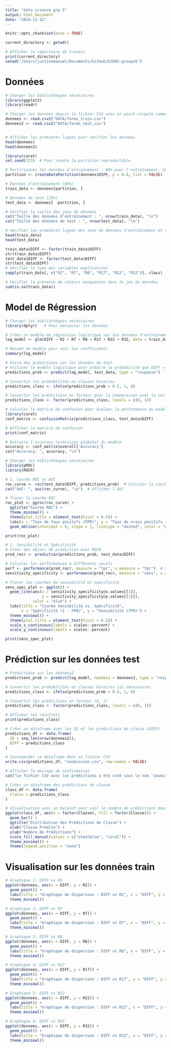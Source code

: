 ```yaml
---
title: "data science grp 5"
output: html_document
date: "2024-11-12"
---
```


```r
knitr::opts_chunk$set(echo = TRUE)
```

```r
current_directory <- getwd()

# Afficher le répertoire de travail
print(current_directory)
setwd("/Users/justinemanuel/Documents/GitHub/DJDDS-groupe5")
```

# Données

```r

# Charger les bibliothèques nécessaires
library(ggplot2)
library(readr)

# Charger les données depuis le fichier CSV avec un point-virgule comme délimiteur et un séparateur décimal
donnees <- read.csv2("DATA/farms_train.csv")
donnees2 <- read.csv2("DATA/farms_test.csv")


# Afficher les premières lignes pour vérifier les données
head(donnees)
head(donnees2)

```

```r
library(caret)
set.seed(123)  # Pour rendre la partition reproductible

# Partitionner les données d'entraînement : 80% pour l'entraînement, 20% pour le test
partition <- createDataPartition(donnees$DIFF, p = 0.8, list = FALSE)

# Données d'entraînement (80%)
train_data <- donnees[partition, ]

# Données de test (20%)
test_data <- donnees[ -partition, ]

# Vérifier la taille des jeux de données
cat("Taille des données d'entraînement : ", nrow(train_data), "\n")
cat("Taille des données de test : ", nrow(test_data), "\n")

# Vérifier les premières lignes des jeux de données d'entraînement et de test
head(train_data)
head(test_data)
```
```r
train_data$DIFF <- factor(train_data$DIFF)
str(train_data$DIFF)
test_data$DIFF <- factor(test_data$DIFF)
str(test_data$DIFF)
# Vérifiez le type des variables explicatives
sapply(train_data[, c("R2", "R7", "R8", "R17", "R22", "R32")], class)

```

```r
# Vérifier la présence de valeurs manquantes dans le jeu de données
sum(is.na(train_data))
```

# Model de Régression

```r
# Charger les bibliothèques nécessaires
library(dplyr)   # Pour manipuler les données

# Créer un modèle de régression logistique sur les données d'entraînement
log_model <- glm(DIFF ~ R2 + R7 + R8 + R17 + R22 + R32, data = train_data, family = binomial)

# Résumé du modèle pour voir les coefficients
summary(log_model)

```



```r
# Faire des prédictions sur les données de test
# Utiliser le modèle logistique pour prédire la probabilité que DIFF = 1
predictions_prob <- predict(log_model, test_data, type = "response")

# Convertir les probabilités en classes binaires
predictions_class <- ifelse(predictions_prob > 0.5, 1, 0)

# Convertir les prédictions en facteur pour la comparaison avec la variable cible dans les données de test
predictions_class <- factor(predictions_class, levels = c(0, 1))

# Calculer la matrice de confusion pour évaluer la performance du modèle
library(caret)
conf_matrix <- confusionMatrix(predictions_class, test_data$DIFF)

# Afficher la matrice de confusion
print(conf_matrix)

# Extraire l'accuracy (précision globale) du modèle
accuracy <- conf_matrix$overall['Accuracy']
cat("Accuracy: ", accuracy, "\n")
```

```r
# Charger les bibliothèques nécessaires
library(pROC)
library(ROCR)

# 1. Courbe ROC et AUC
roc_curve <- roc(test_data$DIFF, predictions_prob)  # Calculer la courbe ROC
cat("AUC: ", auc(roc_curve), "\n")  # Afficher l'AUC

# Tracer la courbe ROC
roc_plot <- ggroc(roc_curve) +
  ggtitle("Courbe ROC") +
  theme_minimal() +
  theme(plot.title = element_text(hjust = 0.5)) +
  labs(x = "Taux de faux positifs (FPR)", y = "Taux de vrais positifs (TPR)") +
  geom_abline(intercept = 0, slope = 1, linetype = "dashed", color = "gray")

print(roc_plot)
```

```r
# 2. Sensibilité et Spécificité
# Créer des objets de prédiction avec ROCR
pred_rocr <- prediction(predictions_prob, test_data$DIFF)

# Calculer les performances à différents seuils
perf <- performance(pred_rocr, measure = "tpr", x.measure = "fpr")  # Sensibilité (TPR) vs. Spécificité (1 - FPR)
sensitivity_specificity <- performance(pred_rocr, measure = "sens", x.measure = "spec")

# Tracer les courbes de sensibilité et spécificité
sens_spec_plot <- ggplot() +
  geom_line(aes(x = sensitivity_specificity@x.values[[1]], 
                y = sensitivity_specificity@y.values[[1]]), 
            color = "blue") +
  labs(title = "Courbe Sensibilité vs. Spécificité", 
       x = "Spécificité (1 - FPR)", y = "Sensibilité (TPR)") +
  theme_minimal() +
  theme(plot.title = element_text(hjust = 0.5)) +
  scale_x_continuous(labels = scales::percent) +
  scale_y_continuous(labels = scales::percent)

print(sens_spec_plot)
```
# Prédiction sur les données test

```r
# Prédictions sur les données2
predictions_prob <- predict(log_model, newdata = donnees2, type = "response")

# Convertir les probabilités en classes binaires (si nécessaire)
predictions_class <- ifelse(predictions_prob > 0.5, 1, 0)

# Convertir les prédictions en facteur (0, 1)
predictions_class <- factor(predictions_class, levels = c(0, 1))

# Afficher les résultats
print(predictions_class)

```

```r
# Créer un dataframe avec les ID et les prédictions de classe (DIFF)
predictions_df <- data.frame(
  ID = seq_len(nrow(donnees2)),
  DIFF = predictions_class 
)

# Sauvegarder ce dataframe dans un fichier CSV
write.csv(predictions_df, "soumission.csv", row.names = FALSE)

# Afficher le message de confirmation
cat("Le fichier CSV avec les prédictions a été créé sous le nom 'soumission.csv'.")
```

```r
# Créer un dataframe des prédictions de classe
class_df <- data.frame(
  Classe = predictions_class
)

# Visualisation avec un barplot pour voir le nombre de prédictions dans chaque classe
ggplot(class_df, aes(x = factor(Classe), fill = factor(Classe))) +
  geom_bar() +
  ggtitle("Distribution des Prédictions de Classe") +
  xlab("Classe Prédite") +
  ylab("Nombre de Prédictions") +
  scale_fill_manual(values = c("steelblue", "coral")) +
  theme_minimal() +
  theme(legend.position = "none")
```



# Visualisation sur les données train

```r
# Graphique 1: DIFF vs R2
ggplot(donnees, aes(x = DIFF, y = R2)) +  
  geom_point() +  
  labs(title = "Graphique de dispersion : DIFF vs R2", x = "DIFF", y = "R2") +
  theme_minimal()

# Graphique 2: DIFF vs R7
ggplot(donnees, aes(x = DIFF, y = R7)) +  
  geom_point() +  
  labs(title = "Graphique de dispersion : DIFF vs R7", x = "DIFF", y = "R7") +
  theme_minimal()

# Graphique 3: DIFF vs R8
ggplot(donnees, aes(x = DIFF, y = R8)) +  
  geom_point() +  
  labs(title = "Graphique de dispersion : DIFF vs R8", x = "DIFF", y = "R8") +
  theme_minimal()

# Graphique 4: DIFF vs R17
ggplot(donnees, aes(x = DIFF, y = R17)) +  
  geom_point() +  
  labs(title = "Graphique de dispersion : DIFF vs R17", x = "DIFF", y = "R17") +
  theme_minimal()

# Graphique 5: DIFF vs R22
ggplot(donnees, aes(x = DIFF, y = R22)) +  
  geom_point() +  
  labs(title = "Graphique de dispersion : DIFF vs R22", x = "DIFF", y = "R22") +
  theme_minimal()

# Graphique 6: DIFF vs R32
ggplot(donnees, aes(x = DIFF, y = R32)) +  
  geom_point() +  
  labs(title = "Graphique de dispersion : DIFF vs R32", x = "DIFF", y = "R32") +
  theme_minimal()
```

```r

```


